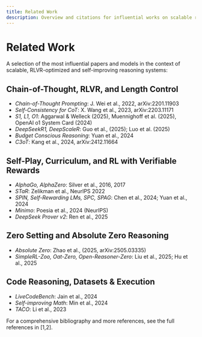 ```yaml
---
title: Related Work
description: Overview and citations for influential works on scalable reasoning, RLVR, self-play, and curriculum generation.
---
```


# Related Work

A selection of the most influential papers and models in the context of scalable, RLVR-optimized and self-improving reasoning systems:

## Chain-of-Thought, RLVR, and Length Control
- *Chain-of-Thought Prompting*: J. Wei et al., 2022, arXiv:2201.11903
- *Self-Consistency for CoT*: X. Wang et al., 2023, arXiv:2203.11171
- *S1, L1, O1*: Aggarwal & Welleck (2025), Muennighoff et al. (2025), OpenAI o1 System Card (2024)
- *DeepSeekR1, DeepScaleR*: Guo et al., (2025); Luo et al. (2025)
- *Budget Conscious Reasoning*: Yuan et al., 2024
- *C3oT*: Kang et al., 2024, arXiv:2412.11664

## Self-Play, Curriculum, and RL with Verifiable Rewards
- *AlphaGo, AlphaZero*: Silver et al., 2016, 2017
- *STaR*: Zelikman et al., NeurIPS 2022
- *SPIN, Self-Rewarding LMs, SPC, SPAG*: Chen et al., 2024; Yuan et al., 2024
- *Minimo*: Poesia et al., 2024 (NeurIPS)
- *DeepSeek Prover v2*: Ren et al., 2025

## Zero Setting and Absolute Zero Reasoning
- *Absolute Zero*: Zhao et al., (2025, arXiv:2505.03335)
- *SimpleRL-Zoo, Oat-Zero, Open-Reasoner-Zero*: Liu et al., 2025; Hu et al., 2025

## Code Reasoning, Datasets & Execution
- *LiveCodeBench*: Jain et al., 2024
- *Self-improving Math*: Min et al., 2024
- *TACO*: Li et al., 2023

<Note>
For a comprehensive bibliography and more references, see the full references in [1,2].
</Note>
